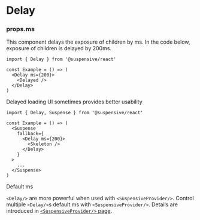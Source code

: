 
# Delay

### props.ms

This component delays the exposure of children by ms. In the code below, exposure of children is delayed by 200ms.

```tsx /Delay/
import { Delay } from '@suspensive/react'

const Example = () => (
  <Delay ms={200}>
    <Delayed />
  </Delay>
)
```

<Callout type="info">

Delayed loading UI sometimes provides better usability

```tsx /Delay/
import { Delay, Suspense } from '@suspensive/react'

const Example = () => (
  <Suspense
    fallback={
      <Delay ms={200}>
        <Skeleton />
      </Delay>
    }
  >
    ...
  </Suspense>
)
```

</Callout>

<Callout>

Default ms

`<Delay/>` are more powerful when used with `<SuspensiveProvider/>`. Control multiple `<Delay/>`s default ms with `<SuspensiveProvider/>`. Details are introduced in [`<SuspensiveProvider/>` page](./SuspensiveProvider).

</Callout>
